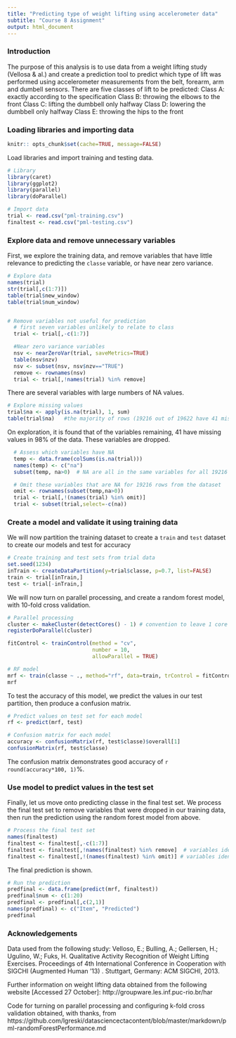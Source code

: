 ```yaml
---
title: "Predicting type of weight lifting using accelerometer data"
subtitle: "Course 8 Assignment"
output: html_document
---
```


### Introduction
The purpose of this analysis is to use data from a weight lifting study (Vellosa & al.) and create a prediction tool to predict which type of lift was performed using accelerometer measurements from the belt, forearm, arm and dumbell sensors. There are five classes of lift to be predicted: Class A: exactly according to the specification 
Class B: throwing the elbows to the front 
Class C: lifting the dumbbell only halfway
Class D: lowering the dumbbell only halfway 
Class E: throwing the hips to the front


### Loading libraries and importing data
```r
knitr:: opts_chunk$set(cache=TRUE, message=FALSE)
```

Load libraries and import training and testing data.
```r

# Library
library(caret)
library(ggplot2)
library(parallel)
library(doParallel)

# Import data
trial <- read.csv("pml-training.csv")
finaltest <- read.csv("pml-testing.csv")
```


### Explore data and remove unnecessary variables
First, we explore the training data, and remove variables that have little relevance to predicting the `classe` variable, or have near zero variance.
```r
# Explore data
names(trial)
str(trial[,c(1:7)])
table(trial$new_window)
table(trial$num_window)


# Remove variables not useful for prediction
  # first seven variables unlikely to relate to class
  trial <- trial[,-c(1:7)]    

  #Near zero variance variables
  nsv <- nearZeroVar(trial, saveMetrics=TRUE)
  table(nsv$nzv)
  nsv <- subset(nsv, nsv$nzv=="TRUE")
  remove <- rownames(nsv)
  trial <- trial[,!names(trial) %in% remove]
```


There are several variables with large numbers of NA values. 

```r

# Explore missing values
trial$na <- apply(is.na(trial), 1, sum)
table(trial$na)   #the majority of rows (19216 out of 19622 have 41 missing values)
```

On exploration, it is found that of the variables remaining, 41 have missing values in 98% of the data. These variables are dropped.
```r
  # Assess which variables have NA
  temp <- data.frame(colSums(is.na(trial)))
  names(temp) <- c("na")
  subset(temp, na>0)  # NA are all in the same variables for all 19216 rows.

  # Omit these variables that are NA for 19216 rows from the dataset
  omit <- rownames(subset(temp,na>0))
  trial <- trial[,!(names(trial) %in% omit)]
  trial <- subset(trial,select=-c(na))
```


### Create a model and validate it using training data
We will now partition the training dataset to create a `train` and `test` dataset to create our models and test for accuracy

```r
# Create training and test sets from trial data
set.seed(1234)
inTrain <- createDataPartition(y=trial$classe, p=0.7, list=FALSE)
train <- trial[inTrain,]
test <- trial[-inTrain,]
```

We will now turn on parallel processing, and create a random forest model, with 10-fold cross validation.

```r

# Parallel processing
cluster <- makeCluster(detectCores() - 1) # convention to leave 1 core for OS
registerDoParallel(cluster)

fitControl <- trainControl(method = "cv",
                           number = 10,
                           allowParallel = TRUE)

# RF model
mrf <- train(classe ~ ., method="rf", data=train, trControl = fitControl)
mrf
```

To test the accuracy of this model, we predict the values in our test partition, then produce a confusion matrix.
```r
# Predict values on test set for each model
rf <- predict(mrf, test)

# Confusion matrix for each model
accuracy <- confusionMatrix(rf, test$classe)$overall[1]
confusionMatrix(rf, test$classe)
```

The confusion matrix demonstrates good accuracy of `r round(accuracy*100, 1)`%. 

### Use model to predict values in the test set
Finally, let us move onto predicting classe in the final test set.
We process the final test set to remove variables that were dropped in our training data, then run the prediction using the random forest model from above.

```r
# Process the final test set
names(finaltest)
finaltest <- finaltest[,-c(1:7)]
finaltest <- finaltest[,!names(finaltest) %in% remove]  # variables identified in training with near 0 variance
finaltest <- finaltest[,!(names(finaltest) %in% omit)] # variables identified in training with many NA values
```


The final prediction is shown.
```r
# Run the prediction
predfinal <- data.frame(predict(mrf, finaltest))
predfinal$num <- c(1:20)
predfinal <- predfinal[,c(2,1)]
names(predfinal) <- c("Item", "Predicted")
predfinal
```


### Acknowledgements
Data used from the following study:
Velloso, E.; Bulling, A.; Gellersen, H.; Ugulino, W.; Fuks, H. Qualitative Activity Recognition of Weight Lifting Exercises. Proceedings of 4th International Conference in Cooperation with SIGCHI (Augmented Human '13) . Stuttgart, Germany: ACM SIGCHI, 2013.

Further information on weight lifting data obtained from the following website [Accessed 27 October]: http://groupware.les.inf.puc-rio.br/har

Code for turning on parallel processing and configuring k-fold cross validation obtained, with thanks, from https://github.com/lgreski/datasciencectacontent/blob/master/markdown/pml-randomForestPerformance.md

